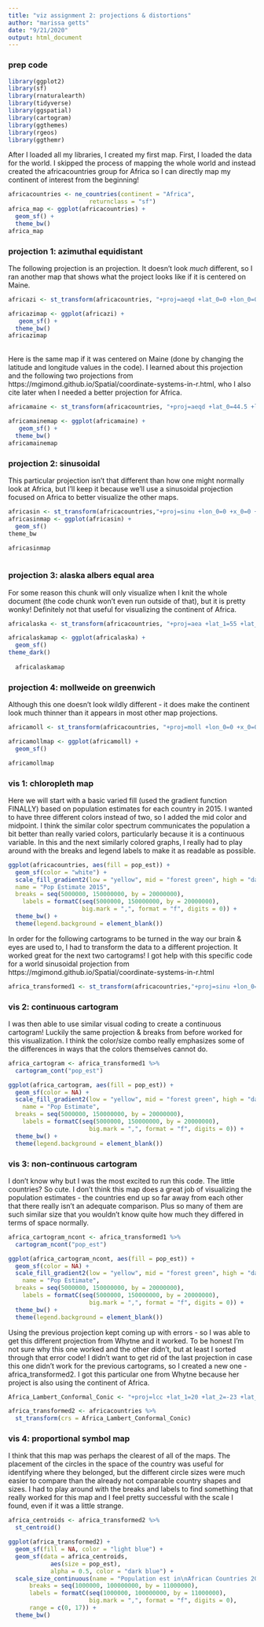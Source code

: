 ---
title: "viz assignment 2: projections & distortions"
author: "marissa getts"
date: "9/21/2020"
output: html_document
---

### <b> prep code </b>


```{r load libraries, include=FALSE}
library(ggplot2)
library(sf)
library(rnaturalearth)
library(tidyverse)
library(ggspatial)
library(cartogram)
library(ggthemes)
library(rgeos)
library(ggthemr)
```

After I loaded all my libraries, I  created my first map. First, I loaded the data for the world. I skipped the process of mapping the whole world and instead created the africacountries group for Africa so I can directly map my continent of interest from the beginning! 

```{r creating and visualizing Africa map}
africacountries <- ne_countries(continent = "Africa", 
                       returnclass = "sf") 
africa_map <- ggplot(africacountries) +
  geom_sf() +
  theme_bw()
africa_map
```

### <b>projection 1: azimuthal equidistant </b><br>
The following projection is an  projection. It doesn't look *much* different, so I ran another map that shows what the project looks like if it is centered on Maine. 

```{r}
africazi <- st_transform(africacountries, "+proj=aeqd +lat_0=0 +lon_0=0 +x_0=0 +y_0=0 +ellps=WGS84 +datum=WGS84 +units=m +no_defs")

africazimap <- ggplot(africazi) +
   geom_sf() +
  theme_bw()
africazimap
```
<br>Here is the same map if it was centered on Maine (done by changing the latitude and longitude values in the code). I learned about this projection and the following two projections from https://mgimond.github.io/Spatial/coordinate-systems-in-r.html, who I also cite later when I needed a better projection for Africa. 
```{r}
africamaine <- st_transform(africacountries, "+proj=aeqd +lat_0=44.5 +lon_0=-69.8 +x_0=0 +y_0=0 +ellps=WGS84 +datum=WGS84 +units=m +no_defs")

africamainemap <- ggplot(africamaine) +
   geom_sf() +
  theme_bw()
africamainemap
```


### <b>projection 2: sinusoidal </b>

This particular projection isn't that different than how one might normally look at Africa, but I'll keep it because we'll use a sinusoidal projection focused on Africa to better visualize the other maps. 
```{r}
africasin <- st_transform(africacountries,"+proj=sinu +lon_0=0 +x_0=0 +y_0=0 +ellps=WGS84 +datum=WGS84 +units=m +no_defs")
africasinmap <- ggplot(africasin) +
  geom_sf()
theme_bw

africasinmap
  
```

### <b>projection 3: alaska albers equal area</b>

For some reason this chunk will only visualize when I knit the whole document (the code chunk won't even run outside of that), but it is pretty wonky! Definitely not that useful for visualizing the continent of Africa. 

```{r}
africalaska <- st_transform(africacountries, "+proj=aea +lat_1=55 +lat_2=65 +lat_0=50 +lon_0=-154 +x_0=0 +y_0=0 +ellps=GRS80 +datum=NAD83 +units=m +no_defs")

africalaskamap <- ggplot(africalaska) + 
  geom_sf()
theme_dark()
  
  africalaskamap
```

### <b>projection 4: mollweide on greenwich </b>

Although this one doesn't look wildly different - it does make the continent look much thinner than it appears in most other map projections. 

```{r}
africamoll <- st_transform(africacountries, "+proj=moll +lon_0=0 +x_0=0 +y_0=0 +ellps=WGS84 +units=m +no_defs")

africamollmap <- ggplot(africamoll) + 
  geom_sf()

africamollmap

```



### <b>vis 1: chloropleth map</b>
Here we will start with a basic varied fill (used the gradient function FINALLY) based on population estimates for each country in 2015. I wanted to have three different colors instead of two, so I added the mid color and midpoint. I think the similar color spectrum communicates the population a bit better than really varied colors, particularly because it is a continuous variable. In this and the next similarly colored graphs, I really had to play around with the breaks and legend labels to make it as readable as possible. 

```{r}
ggplot(africacountries, aes(fill = pop_est)) +
  geom_sf(color = "white") +
  scale_fill_gradient2(low = "yellow", mid = "forest green", high = "dark green", midpoint = 72000000, 
  name = "Pop Estimate 2015",
  breaks = seq(5000000, 150000000, by = 20000000),
    labels = formatC(seq(5000000, 150000000, by = 20000000), 
                     big.mark = ",", format = "f", digits = 0)) +
  theme_bw() +
  theme(legend.background = element_blank())
```
In order for the following cartograms to be turned in the way our brain & eyes are used to, I had to transform the data to a different projection. It worked great for the next two cartograms! I got help with this specific code for a world sinusoidal projection from https://mgimond.github.io/Spatial/coordinate-systems-in-r.html

```{r}
africa_transformed1 <- st_transform(africacountries,"+proj=sinu +lon_0=0 +x_0=0 +y_0=0 +ellps=WGS84 +datum=WGS84 +units=m +no_defs")
```

### <b>vis 2: continuous cartogram</b>
I was then able to use similar visual coding to create a continuous cartogram! Luckily the same projection & breaks from before worked for this visualization. I think the color/size combo really emphasizes some of the differences in ways that the colors themselves cannot do. 

```{r}
africa_cartogram <- africa_transformed1 %>%
  cartogram_cont("pop_est")

ggplot(africa_cartogram, aes(fill = pop_est)) +
  geom_sf(color = NA) +
  scale_fill_gradient2(low = "yellow", mid = "forest green", high = "dark green", midpoint = 72000000, 
    name = "Pop Estimate",
  breaks = seq(5000000, 150000000, by = 20000000),
    labels = formatC(seq(5000000, 150000000, by = 20000000), 
                       big.mark = ",", format = "f", digits = 0)) +
  theme_bw() +
  theme(legend.background = element_blank())
```

### <b>vis 3: non-continuous cartogram</b>
I don't know why but I was the most excited to run this code. The little countries? So cute. I don't think this map does a great job of visualizing the population estimates - the countries end up so far away from each other that there really isn't an adequate comparison. Plus so many of them are such similar size that you wouldn't know quite how much they differed in terms of space normally. 

```{r}
africa_cartogram_ncont <- africa_transformed1 %>%
  cartogram_ncont("pop_est")

ggplot(africa_cartogram_ncont, aes(fill = pop_est)) +
  geom_sf(color = NA) +
  scale_fill_gradient2(low = "yellow", mid = "forest green", high = "dark green", midpoint = 72000000, 
    name = "Pop Estimate",
  breaks = seq(5000000, 150000000, by = 20000000),
    labels = formatC(seq(5000000, 150000000, by = 20000000), 
                       big.mark = ",", format = "f", digits = 0)) +
  theme_bw() +
  theme(legend.background = element_blank())
```

Using the previous projection kept coming up with errors - so I was able to get this different projection from Whytne and it worked. To be honest I'm not sure why this one worked and the other didn't, but at least I sorted through that error code! I didn't want to get rid of the last projection in case this one didn't work for the previous cartograms, so I created a new one - africa_transformed2. I got this particular one from Whytne because her project is also using the continent of Africa. 

```{r}
Africa_Lambert_Conformal_Conic <- "+proj=lcc +lat_1=20 +lat_2=-23 +lat_0=0 +lon_0=25 +x_0=0 +y_0=0 +ellps=WGS84 +datum=WGS84 +units=m +no_defs"

africa_transformed2 <- africacountries %>%
  st_transform(crs = Africa_Lambert_Conformal_Conic)
```

### <b>vis 4: proportional symbol map</b> 
I think that this map was perhaps the clearest of all of the maps. The placement of the circles in the space of the country was useful for identifying where they belonged, but the different circle sizes were much easier to compare than the already not comparable country shapes and sizes. I had to play around with the breaks and labels to find something that really worked for this map and I feel pretty successful with the scale I found, even if it was a little strange. 

```{r}
africa_centroids <- africa_transformed2 %>%
  st_centroid()

ggplot(africa_transformed2) +
  geom_sf(fill = NA, color = "light blue") +
  geom_sf(data = africa_centroids, 
            aes(size = pop_est),
            alpha = 0.5, color = "dark blue") +
  scale_size_continuous(name = "Population est in\nAfrican Countries 2015",
      breaks = seq(1000000, 100000000, by = 11000000),
      labels = formatC(seq(1000000, 100000000, by = 11000000), 
                       big.mark = ",", format = "f", digits = 0),
      range = c(0, 17)) +
  theme_bw() 
```




